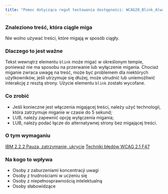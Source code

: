 ```yaml
---
title: "Pomoc dotycząca reguł testowania dostępności: WCAG20_Blink_AlwaysTrigger"
---
```


<div className="toolHelp">
<Row>
<Column colLg={16} colMd={8} colSm={4} className="toolHead">

### Znaleziono treść, która ciągle miga

<div id="locLevel"></div>

Nie wolno używać treści, które migają w sposób ciągły.

</Column>
</Row>
<Row>
<Column colLg={11} colMd={5} colSm={4} className="toolMain">

### Dlaczego to jest ważne

Tekst wewnątrz elementu `blink` może migać w określonym tempie, ponieważ nie ma sposobu na przerwanie lub wyłączenie migania. Chociaż miganie zwraca uwagę na treść, może być problemem dla niektórych użytkowników, jeśli utrzymuje się dłużej,  może utrudnić lub uniemożliwić interakcję z resztą strony. Użycie elementu `blink` zostało wycofane.



<div id="locSnippet"></div>

### Co zrobić

* Jeśli konieczne jest włączenia migającej treści, należy użyć technologii, która zatrzymuje miganie w czasie do 5 sekund;
* LUB, należy zapewnić opcję wyłączenia migania;
* LUB, należy podać łącze do alternatywnej strony bez migającej treści.

</Column>
<Column colLg={5} colMd={3} colSm={4} className="toolLeft">

### O tym wymaganiu

[IBM 2.2.2 Pauza, zatrzymanie, ukrycie](http://www.ibm.com/able/guidelines/ci162/pause_stop_hide.html)
[Techniki błędów WCAG 2.1 F47](https://www.w3.org/WAI/WCAG21/Techniques/failures/F47)

### Na kogo to wpływa

* Osoby z zaburzeniami koncentracji uwagi
* Osoby z trudnościami w uczeniu się
* Osoby z niepełnosprawnością intelektualną
* Osoby słabowidzące

</Column>
</Row>
</div>

